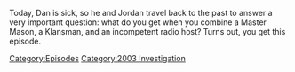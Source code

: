 {{DEFAULTSORT:
    #_EPISODE_0758:December 8, 2003
}}{{Episode
    | title           = December 8, 2003
    | caption         = [https://knowledgefight.libsyn.com/758-december-8-2003 Listen to this episode on Libsyn]
    | episodeNumber   = 758
    | length          = 01:11:01
    | airDate         = December 19, 2022
    | coverageDate    = December 8, 2003
    | episodeType     = [[:Category:2003 Investigation|2003 Investigation]]
    | previousEpisode = [[757: December 13, 2022]]
    | nextEpisode     = [[759: Chatting With Morgan Stringer]]
}}

{{Stub}}

Today, Dan is sick, so he and Jordan travel back to the past to answer a very important question: what do you get when you combine a Master Mason, a Klansman, and an incompetent radio host?  Turns out, you get this episode.

[[Category:Episodes]]
[[Category:2003 Investigation]]
